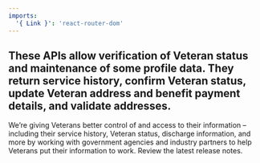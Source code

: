```yaml
---
imports:
  '{ Link }': 'react-router-dom'
---
```


## These APIs allow verification of Veteran status and maintenance of some profile data. They return service history, confirm Veteran status, update Veteran address and benefit payment details, and validate addresses. 

We’re giving Veterans better control of and access to their information – including their service history, Veteran status, discharge information, and more by working with government agencies and industry partners to help Veterans put their information to work. <Link to="/release-notes/verification">Review the latest release notes</Link>.
